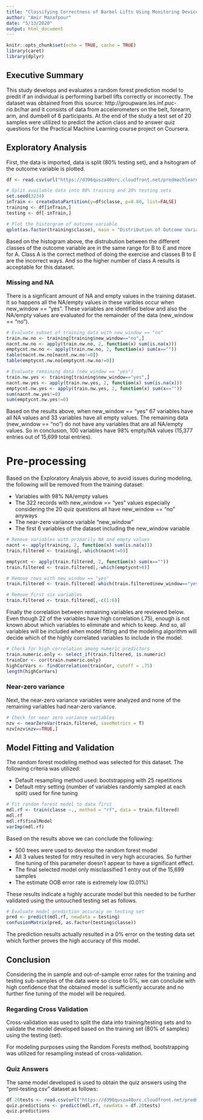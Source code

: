 ```yaml
---
title: "Classifying Correctness of Barbel Lifts Using Monitoring Device Data"
author: "Amir Manafpour"
date: "5/13/2020"
output: html_document
---
```


```r
knitr::opts_chunk$set(echo = TRUE, cache = TRUE)
library(caret)
library(dplyr)
```

## Executive Summary

This study develops and evaluates a random forest prediction model to predit if an individual is performing barbell lifts correctly or incorrectly.  The dataset was obtained from this source: http://groupware.les.inf.puc-rio.br/har and it consists of data from accelerometers on the belt, forearm, arm, and dumbell of 6 participants. At the end of the study a test set of 20 samples were utilized to predict the action class and to answer quiz questions for the Practical Machine Learning course project on Coursera.

## Exploratory Analysis

First, the data is imported, data is split (80% testing set), and a hsitogram of the outcome variable is plotted.

```r
df <- read.csv(url("https://d396qusza40orc.cloudfront.net/predmachlearn/pml-training.csv"))

# Split available data into 80% training and 20% testing sets
set.seed(3234)
inTrain <- createDataPartition(y=df$classe, p=0.80, list=FALSE)
training <- df[inTrain,]
testing <- df[-inTrain,]

# Plot the historgram of outcome variable
qplot(as.factor(training$classe), main = "Distribution of Outcome Variable of Training Set", xlab = "classe", ylab = "Frequency")
```

Based on the histogram above, the distrubution between the different classes of the outcome variable are in the same range for B to E and more for A. Class A is the correct method of doing the exercise and classes B to E are the incorrect ways. And so the higher number of class A results is acceptable for this dataset.


### Missing and NA

There is a signficant amount of NA and empty values in the training dataset. It so happens all the NA/empty values in these varibles occur when new_window == "yes". These variables are identified below and also the NA/empty values are evaluated for the remainder of the data (new_window == "no").

```r
# Evaluate subset of training data with new_window == "no"
train.nw.no <- training[training$new_window=="no",]
nacnt.nw.no <- apply(train.nw.no, 2, function(x) sum(is.na(x)))
emptycnt.nw.no <- apply(train.nw.no, 2, function(x) sum(x==""))
table(nacnt.nw.no[nacnt.nw.no!=0])
table(emptycnt.nw.no[emptycnt.nw.no!=0])

# Evaluate remaining data (new_window == "yes")
train.nw.yes <- training[training$new_window=="yes",]
nacnt.nw.yes <- apply(train.nw.yes, 2, function(x) sum(is.na(x)))
emptycnt.nw.yes <- apply(train.nw.yes, 2, function(x) sum(x==""))
sum(nacnt.nw.yes!=0)
sum(emptycnt.nw.yes!=0)
```

Based on the results above, when new_window == "yes" 67 variables have all NA values and 33 variables have all empty values. The remaining data (new_window == "no") do not have any variables that are all NA/empty values. So in conclusion, 100 variables have 98% empty/NA values (15,377 entries out of 15,699 total entries).

# Pre-processing

Based on the Exploratory Analysis above, to avoid issues during modeling, the following will be removed from the training dataset:

* Variables with 98% NA/empty values
* The 322 records with new_window == "yes" values especially considering the 20 quiz questions all have new_window == "no" anyways 
* The near-zero variance variable "new_window"
* The first 6 variables of the dataset including the new_window variable

```r
# Remove variables with primarily NA and empty values
nacnt <- apply(training, 2, function(x) sum(is.na(x)))
train.filtered <- training[,-which(nacnt!=0)]

emptycnt <- apply(train.filtered, 2, function(x) sum(x==""))
train.filtered <- train.filtered[,-which(emptycnt>0)]

# Remove rows with new_window == "yes"
train.filtered <- train.filtered[-which(train.filtered$new_window=="yes"),]

# Remove first six variables
train.filtered <- train.filtered[,-c(1:6)]
```

Finally the correlation between remaining variables are reviewed below. Even though 22 of the variables have high correlation (.75), enough is not known about which variables to eliminate and which to keep. And so, all variables will be included when model fitting and the modeling algorithm will decide which of the highly correlated variables to include in the model.

```r
# Check for high correlation among numeric predictors
train.numeric.only <- select_if(train.filtered, is.numeric)
trainCor <- cor(train.numeric.only)
highCorVars <- findCorrelation(trainCor, cutoff = .75)
length(highCorVars)
```

### Near-zero variance

Next, the near-zero variance variables were analyzed and none of the remaining variables had near-zero variance.

```r
# Check for near zero variance variables
nzv <- nearZeroVar(train.filtered, saveMetrics = T)
nzv[nzv$nzv==TRUE,]
```

## Model Fitting and Validation

The random forest modeling method was selected for this dataset. The following criteria was utilized:

* Default resampling method used: bootstrapping with 25 repetitions
* Default mtry setting (number of variables randomly sampled at each split) used for fine tuning

```r
# Fit random forest model to data first
mdl.rf <- train(classe ~., method = "rf", data = train.filtered)
mdl.rf
mdl.rf$finalModel
varImp(mdl.rf)
```

Based on the results above we can conclude the following:

* 500 trees were used to develop the random forest model
* All 3 values tested for mtry resulted in very high accuracies. So further fine tuning of this parameter doesn't appear to have a significant effect.
* The final selected model only misclassified 1 entry out of the 15,699 samples
* The estimate OOB error rate is extremely low (0.01%)

These results indicate a highly accurate model but this needed to be further validated using the untouched testing set as follows.

```r
# Evaluate model prediction accuracy on testing set
pred <- predict(mdl.rf, newdata = testing)
confusionMatrix(pred, as.factor(testing$classe))
```

The prediction results actually resulted in a 0% error on the testing data set which further proves the high accuracy of this model.

## Conclusion

Considering the in sample and out-of-sample error rates for the training and testing sub-samples of the data were so close to 0%, we can conclude with high confidence that the obtained model is sufficiently accurate and no further fine tuning of the model will be required. 

### Regarding Cross Validation

Cross-validation was used to split the data into training/testing sets and to validate the model developed based on the training set (80% of samples) using the testing (set).

For modeling purposes using the Random Forests method, bootstrapping was utilized for resampling instead of cross-validation.

### Quiz Answers

The same model developed is used to obtain the quiz answers using the "pml-testing.csv" dataset as follows:

```r
df.20tests <- read.csv(url("https://d396qusza40orc.cloudfront.net/predmachlearn/pml-testing.csv"))
quiz.predictions <- predict(mdl.rf, newdata = df.20tests)
quiz.predictions
```
